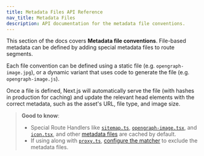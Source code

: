 ```yaml
---
title: Metadata Files API Reference
nav_title: Metadata Files
description: API documentation for the metadata file conventions.
---
```


This section of the docs covers **Metadata file conventions**. File-based metadata can be defined by adding special metadata files to route segments.

Each file convention can be defined using a static file (e.g. `opengraph-image.jpg`), or a dynamic variant that uses code to generate the file (e.g. `opengraph-image.js`).

Once a file is defined, Next.js will automatically serve the file (with hashes in production for caching) and update the relevant head elements with the correct metadata, such as the asset's URL, file type, and image size.

> **Good to know**:
>
> - Special Route Handlers like [`sitemap.ts`](/docs/app/api-reference/file-conventions/metadata/sitemap), [`opengraph-image.tsx`](/docs/app/api-reference/file-conventions/metadata/opengraph-image), and [`icon.tsx`](/docs/app/api-reference/file-conventions/metadata/app-icons), and other [metadata files](/docs/app/api-reference/file-conventions/metadata) are cached by default.
> - If using along with [`proxy.ts`](/docs/app/api-reference/file-conventions/proxy), [configure the matcher](/docs/app/api-reference/file-conventions/proxy#matcher) to exclude the metadata files.
